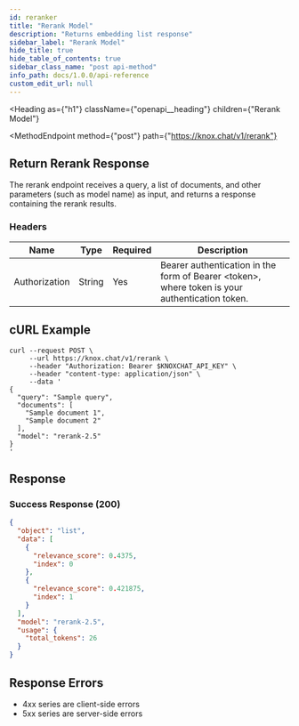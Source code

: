 ```yaml
---
id: reranker
title: "Rerank Model"
description: "Returns embedding list response"
sidebar_label: "Rerank Model"
hide_title: true
hide_table_of_contents: true
sidebar_class_name: "post api-method"
info_path: docs/1.0.0/api-reference
custom_edit_url: null
---
```



<Heading
  as={"h1"}
  className={"openapi__heading"}
  children={"Rerank Model"}
>
</Heading>

<MethodEndpoint
  method={"post"}
  path={"https://knox.chat/v1/rerank"}
>
</MethodEndpoint>

## Return Rerank Response

The rerank endpoint receives a query, a list of documents, and other parameters (such as model name) as input, and returns a response containing the rerank results.

### Headers

| Name | Type | Required | Description |
| ---- | ---- | -------- | ----------- |
| Authorization | String | Yes | Bearer authentication in the form of Bearer \<token\>, where token is your authentication token. |

## cURL Example

```shell
curl --request POST \
     --url https://knox.chat/v1/rerank \
     --header "Authorization: Bearer $KNOXCHAT_API_KEY" \
     --header "content-type: application/json" \
     --data '
{
  "query": "Sample query",
  "documents": [
    "Sample document 1",
    "Sample document 2"
  ],
  "model": "rerank-2.5"
}
'
```

## Response

### Success Response (200)

```json
{
  "object": "list",
  "data": [
    {
      "relevance_score": 0.4375,
      "index": 0
    },
    {
      "relevance_score": 0.421875,
      "index": 1
    }
  ],
  "model": "rerank-2.5",
  "usage": {
    "total_tokens": 26
  }
}
```
## Response Errors

- 4xx series are client-side errors
- 5xx series are server-side errors